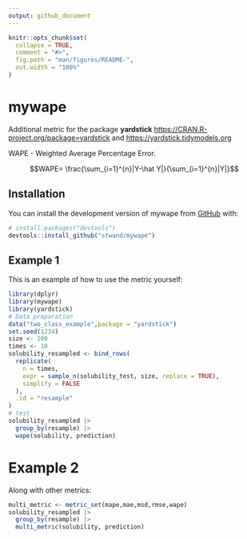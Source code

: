 ```yaml
---
output: github_document
---
```


<!-- README.md is generated from README.Rmd. Please edit that file -->

```r
knitr::opts_chunk$set(
  collapse = TRUE,
  comment = "#>",
  fig.path = "man/figures/README-",
  out.width = "100%"
)
```

# mywape

<!-- badges: start -->
<!-- badges: end -->

Additional metric for the package **yardstick** <https://CRAN.R-project.org/package=yardstick>
 and <https://yardstick.tidymodels.org>

WAPE - Weighted Average Percentage Error.

$$WAPE= \frac{\sum_{i=1}^{n}|Y-\hat Y|}{\sum_{i=1}^{n}|Y|}$$

## Installation

You can install the development version of mywape from [GitHub](https://github.com/) with:

```r
# install.packages("devtools")
devtools::install_github("stwand/mywape")
```


## Example 1

This is an example of how to use the metric yourself:

```r
library(dplyr)
library(mywape)
library(yardstick)
# Data preparation
data("two_class_example",package = "yardstick")
set.seed(1234)
size <- 100
times <- 10
solubility_resampled <- bind_rows(
  replicate(
    n = times,
    expr = sample_n(solubility_test, size, replace = TRUE),
    simplify = FALSE
  ),
  .id = "resample"
)
# test
solubility_resampled |>
  group_by(resample) |>
  wape(solubility, prediction)
```


# Example 2

Along with other metrics:


```r
multi_metric <- metric_set(mape,mae,msd,rmse,wape)
solubility_resampled |>
  group_by(resample) |>
  multi_metric(solubility, prediction)
```


